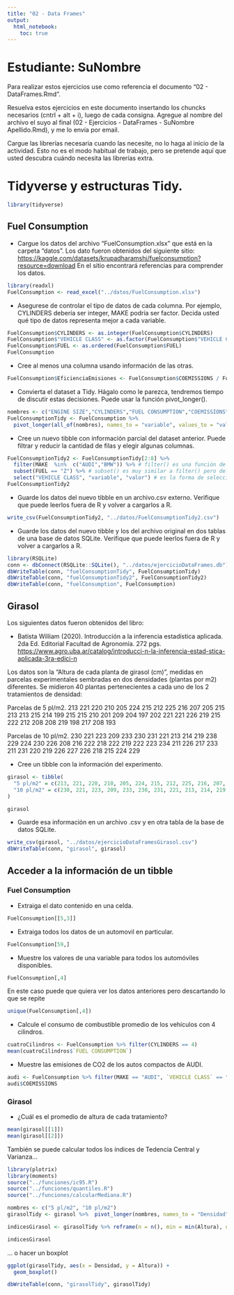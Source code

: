 ```yaml
---
title: "02 - Data Frames"
output: 
  html_notebook: 
    toc: true
---
```


# Estudiante: SuNombre

Para realizar estos ejercicios use como referencia el documento "02 - DataFrames.Rmd".

Resuelva estos ejercicios en este documento insertando los chuncks necesarios (cntrl + alt + i), luego de cada consigna. Agregue al nombre del archivo el suyo al final (02 - Ejercicios - DataFrames - SuNombre Apellido.Rmd), y me lo envía por email.

Cargue las librerías necesaria cuando las necesite, no lo haga al inicio de la actividad. Esto no es el modo habitual de trabajo, pero se pretende aquí que usted descubra cuándo necesita las librerías extra.

# Tidyverse y estructuras Tidy.

```r
library(tidyverse)
```


## Fuel Consumption

-   Cargue los datos del archivo "FuelConsumption.xlsx" que está en la carpeta "datos". Los dato fueron obtenidos del siguiente sitio: <https://kaggle.com/datasets/krupadharamshi/fuelconsumption?resource=download> En el sitio encontrará referencias para comprender los datos.

```r
library(readxl)
FuelConsumption <- read_excel("../datos/FuelConsumption.xlsx")
```

-   Asegurese de controlar el tipo de datos de cada columna. Por ejemplo, CYLINDERS debería ser integer, MAKE podría ser factor. Decida usted qué tipo de datos representa mejor a cada variable.

```r
FuelConsumption$CYLINDERS <- as.integer(FuelConsumption$CYLINDERS)
FuelConsumption$"VEHICLE CLASS" <- as.factor(FuelConsumption$"VEHICLE CLASS")
FuelConsumption$FUEL <- as.ordered(FuelConsumption$FUEL)
FuelConsumption
```

-   Cree al menos una columna usando información de las otras.

```r
FuelConsumption$EficienciaEmisiones <- FuelConsumption$COEMISSIONS / FuelConsumption$`FUEL CONSUMPTION`
```

-   Convierta el dataset a Tidy. Hágalo como le parezca, tendremos tiempo de discutir estas decisiones. Puede usar la función pivot_longer().

```r
nombres <- c("ENGINE SIZE","CYLINDERS","FUEL CONSUMPTION","COEMISSIONS","EficienciaEmisiones")
FuelConsumptionTidy <- FuelConsumption %>% 
  pivot_longer(all_of(nombres), names_to = "variable", values_to = "valor")
```

-   Cree un nuevo tibble con información parcial del dataset anterior. Puede filtrar y reducir la cantidad de filas y elegir algunas columnas.

```r
FuelConsumptionTidy2 <- FuelConsumptionTidy[2:8] %>% 
  filter(MAKE  %in%  c("AUDI","BMW")) %>% # filter() es una función de dplyrque es un paquede de tidyverse
  subset(FUEL == "Z") %>% # subset() es muy similar a filter() pero del R-base
  select("VEHICLE CLASS", "variable", "valor") # es la forma de seleccionar columnas por sus nombres
FuelConsumptionTidy2
```


-   Guarde los datos del nuevo tibble en un archivo.csv externo. Verifique que puede leerlos fuera de R y volver a cargarlos a R.

```r
write_csv(FuelConsumptionTidy2, "../datos/FuelConsumptionTidy2.csv")
```


-   Guarde los datos del nuevo tibble y los del archivo original en dos tablas de una base de datos SQLite. Verifique que puede leerlos fuera de R y volver a cargarlos a R.

```r
library(RSQLite)
conn <- dbConnect(RSQLite::SQLite(), "../datos/ejercicioDataFrames.db")
dbWriteTable(conn, "fuelConsumptionTidy", FuelConsumptionTidy)
dbWriteTable(conn, "fuelConsumptionTidy2", FuelConsumptionTidy2)
dbWriteTable(conn, "fuelConsumption", FuelConsumption)
```


## Girasol

Los siguientes datos fueron obtenidos del libro:

-   Batista William (2020). Introducción a la inferencia estadística aplicada. 2da Ed. Editorial Facultad de Agronomía. 272 pgs. <https://www.agro.uba.ar/catalog/introducci-n-la-inferencia-estad-stica-aplicada-3ra-edici-n>

Los datos son la "Altura de cada planta de girasol (cm)", medidas en parcelas experimentales sembradas en dos densidades (plantas por m2) diferentes. Se midieron 40 plantas pertenecientes a cada uno de los 2 tratamientos de densidad:

Parcelas de 5 pl/m2. 213 221 220 210 205 224 215 212 225 216 207 205 215 213 213 215 214 199 215 215 210 201 209 204 197 202 221 221 226 219 215 222 212 208 208 219 198 217 208 193

Parcelas de 10 pl/m2. 230 221 223 209 233 230 231 221 213 214 219 238 229 224 230 226 208 216 222 218 222 219 222 223 234 211 226 217 233 211 231 220 219 226 227 226 218 215 224 229

-   Cree un tibble con la información del experimento.

```r
girasol <- tibble(
  "5 pl/m2" = c(213, 221, 220, 210, 205, 224, 215, 212, 225, 216, 207, 205, 215, 213, 213, 215, 214, 199, 215, 215, 210, 201, 209, 204, 197, 202, 221, 221, 226, 219, 215, 222, 212, 208, 208, 219, 198, 217, 208, 193),
  "10 pl/m2" = c(230, 221, 223, 209, 233, 230, 231, 221, 213, 214, 219, 238, 229, 224, 230, 226, 208, 216, 222, 218, 222, 219, 222, 223, 234, 211, 226, 217, 233, 211, 231, 220, 219, 226, 227, 226, 218, 215, 224, 229)
)

girasol
```


-   Guarde esa información en un archivo .csv y en otra tabla de la base de datos SQLite.

```r
write_csv(girasol, "../datos/ejercicioDataFramesGirasol.csv")
dbWriteTable(conn, "girasol", girasol)
```

## Acceder a la información de un tibble

### Fuel Consumption

-   Extraiga el dato contenido en una celda.

```r
FuelConsumption[[5,3]]
```

-   Extraiga todos los datos de un automovil en particular.

```r
FuelConsumption[59,]
```

-   Muestre los valores de una variable para todos los automóviles disponibles.

```r
FuelConsumption[,4]
```

En este caso puede que quiera ver los datos anteriores pero descartando lo que se repite

```r
unique(FuelConsumption[,4])
```

-   Calcule el consumo de combustible promedio de los vehículos con 4 cilindros.

```r
cuatroCilindros <- FuelConsumption %>% filter(CYLINDERS == 4)
mean(cuatroCilindros$`FUEL CONSUMPTION`)
```

-   Muestre las emisiones de CO2 de los autos compactos de AUDI.

```r
audi <- FuelConsumption %>% filter(MAKE == "AUDI", `VEHICLE CLASS` == "COMPACT")
audi$COEMISSIONS
```


### Girasol

-   ¿Cuál es el promedio de altura de cada tratamiento?

```r
mean(girasol[[1]])
mean(girasol[[2]])
```

También se puede calcular todos los índices de Tedencia Central y Varianza...

```r
library(plotrix)
library(moments)
source("../funciones/ic95.R")
source("../funciones/quantiles.R")
source("../funciones/calcularMediana.R")

nombres <- c("5 pl/m2", "10 pl/m2")
girasolTidy <- girasol %>%  pivot_longer(nombres, names_to = "Densidad", values_to = "Altura") %>% group_by(Densidad)

indicesGirasol <- girasolTidy %>% reframe(n = n(), min = min(Altura), q1 = q1(Altura), mediana = median(Altura), q3 = q3(Altura), Max = max(Altura), media = mean(Altura), varianza = var(Altura), sd = sd(Altura), cv = sd/media, EE = std.error(Altura), asimetria = skewness(Altura), curtosis = kurtosis(Altura), "IC95-" = ic95(Altura)[1], "IC95+" = ic95(Altura)[2])

indicesGirasol
```

... o hacer un boxplot

```r
ggplot(girasolTidy, aes(x = Densidad, y = Altura)) + 
  geom_boxplot()
```

```r
dbWriteTable(conn, "girasolTidy", girasolTidy)
```

